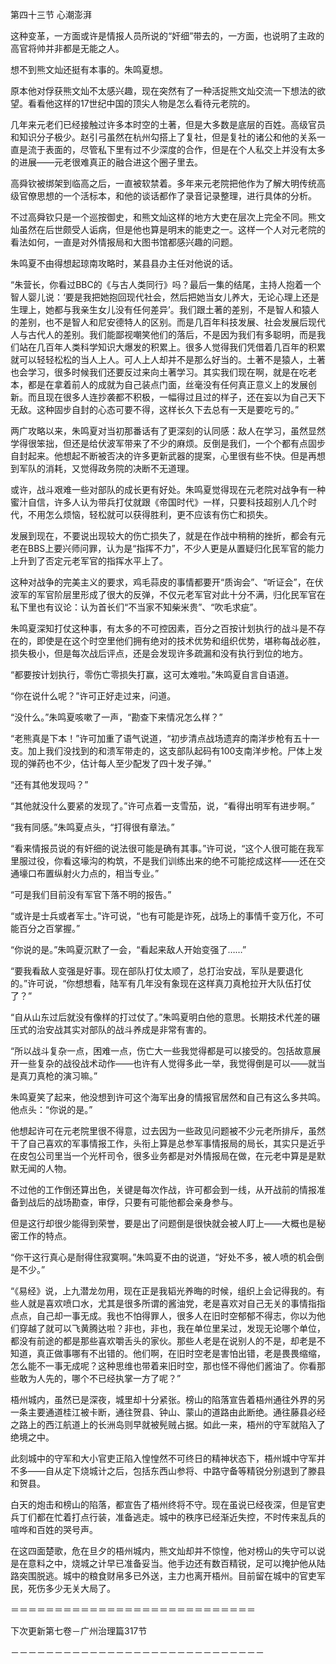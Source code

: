 

第四十三节 心潮澎湃

这种变革，一方面或许是情报人员所说的“奸细”带去的，一方面，也说明了主政的高官将帅并非都是无能之人。

想不到熊文灿还挺有本事的。朱鸣夏想。

原本他对俘获熊文灿不太感兴趣，现在突然有了一种活捉熊文灿交流一下想法的欲望。看看他这样的17世纪中国的顶尖人物是怎么看待元老院的。

几年来元老们已经接触过许多本时空的土著，但是大多数是底层的百姓。高级官员和知识分子极少。赵引弓虽然在杭州勾搭上了复社，但是复社的诸公和他的关系一直是流于表面的，尽管私下里有过不少深度的合作，但是在个人私交上并没有太多的进展――元老很难真正的融合进这个圈子里去。

高舜钦被绑架到临高之后，一直被软禁着。多年来元老院把他作为了解大明传统高级官僚思想的一个活标本，和他的谈话都作了录音记录整理，进行具体的分析。

不过高舜钦只是一个巡按御史，和熊文灿这样的地方大吏在层次上完全不同。熊文灿虽然在后世颇受人诟病，但是他也算是明末的能吏之一。这样一个人对元老院的看法如何，一直是对外情报局和大图书馆都感兴趣的问题。

朱鸣夏不由得想起琼南攻略时，某县县办主任对他说的话。

“朱营长，你看过BBC的《与古人类同行》吗？最后一集的结尾，主持人抱着一个智人婴儿说：‘要是我把她抱回现代社会，然后把她当女儿养大，无论心理上还是生理上，她都与我亲生女儿没有任何差异’。我们跟土著的差别，不是智人和猿人的差别，也不是智人和尼安德特人的区别。而是几百年科技发展、社会发展后现代人与古代人的差别。我们能鄙视嘲笑他们的落后，不是因为我们有多聪明，而是我们站在几百年人类科学知识大爆发的积累上。很多人觉得我们凭借着几百年的积累就可以轻轻松松的当人上人。可人上人却并不是那么好当的。土著不是猿人，土著也会学习，很多时候我们还要反过来向土著学习。其实我们现在啊，就是在吃老本，都是在拿着前人的成就为自己装点门面，丝毫没有任何真正意义上的发展创新。而且现在很多人连抄袭都不积极，一幅得过且过的样子，还在妄以为自己天下无敌。这种固步自封的心态可要不得，这样长久下去总有一天是要吃亏的。”

两广攻略以来，朱鸣夏对当初那番话有了更深刻的认同感：敌人在学习，虽然显然学得很笨拙，但还是给伏波军带来了不少的麻烦。反倒是我们，一个个都有点固步自封起来。他想起不断被否决的许多更新武器的提案，心里很有些不快。但是再想到军队的消耗，又觉得政务院的决断不无道理。

或许，战斗艰难一些对部队的成长更有好处。朱鸣夏觉得现在元老院对战争有一种蜜汁自信，许多人认为带兵打仗就跟《帝国时代》一样，只要科技超别人几个时代，不用怎么烦恼，轻松就可以获得胜利，更不应该有伤亡和损失。

发展到现在，不要说出现较大的伤亡损失了，就是在作战中稍稍的挫折，都会有元老在BBS上要兴师问罪，认为是“指挥不力”，不少人更是从置疑归化民军官的能力上升到了否定元老军官的指挥水平上了。

这种对战争的完美主义的要求，鸡毛蒜皮的事情都要开“质询会”、“听证会”，在伏波军的军官阶层里形成了很大的反弹，不仅元老军官对此十分不满，归化民军官在私下里也有议论：认为首长们“不当家不知柴米贵”、“吹毛求疵”。

朱鸣夏深知打仗这种事，有太多的不可控因素，百分之百按计划执行的战斗是不存在的，即使是在这个时空里他们拥有绝对的技术优势和组织优势，堪称每战必胜，损失极小，但是每次战后评点，还是会发现许多疏漏和没有执行到位的地方。

“都要按计划执行，零伤亡零损失打赢，这可太难啦。”朱鸣夏自言自语道。

“你在说什么呢？”许可正好走过来，问道。

“没什么。”朱鸣夏咳嗽了一声，“勘查下来情况怎么样？”

“老熊真是下本！”许可加重了语气说道，“初步清点战场遗弃的南洋步枪有五十一支。加上我们没找到的和溃军带走的，这支部队起码有100支南洋步枪。尸体上发现的弹药也不少，估计每人至少配发了四十发子弹。”

“还有其他发现吗？”

“其他就没什么要紧的发现了。”许可点着一支雪茄，说，“看得出明军有进步啊。”

“我有同感。”朱鸣夏点头，“打得很有章法。”

“看来情报员说的有奸细的说法很可能是确有其事。”许可说，“这个人很可能在我军里服过役，你看这壕沟的构筑，不是我们训练出来的绝不可能挖成这样――还在交通壕口布置纵射火力点的，相当专业。”

“可是我们目前没有军官下落不明的报告。”

“或许是士兵或者军士。”许可说，“也有可能是诈死，战场上的事情千变万化，不可能百分之百掌握。”

“你说的是。”朱鸣夏沉默了一会，“看起来敌人开始变强了……”

“要我看敌人变强是好事。现在部队打仗太顺了，总打治安战，军队是要退化的。”许可说，“你想想看，陆军有几年没有象现在这样真刀真枪拉开大队伍打仗了？”

“自从山东过后就没有像样的打过仗了。”朱鸣夏明白他的意思。长期技术代差的碾压式的治安战其实对部队的战斗养成是非常有害的。

“所以战斗复杂一点，困难一点，伤亡大一些我觉得都是可以接受的。包括故意展开一些复杂的战役战术动作――也许有人觉得多此一举，我觉得倒是可以――就当是真刀真枪的演习嘛。”

朱鸣夏笑了起来，他没想到许可这个海军出身的情报官居然和自己有这么多共鸣。他点头：“你说的是。”

他想起许可在元老院里很不得意，过去因为一些政见问题被不少元老所排斥，虽然干了自己喜欢的军事情报工作，头衔上算是总参军事情报局的局长，其实只是近乎在皮包公司里当一个光杆司令，很多业务都是对外情报局在做，在元老中算是是默默无闻的人物。

不过他的工作倒还算出色，关键是每次作战，许可都会到一线，从开战前的情报准备到战后的战场勘查，审俘，只要有可能他都会亲身参与。

但是这行却很少能得到荣誉，要是出了问题倒是很快就会被人盯上――大概也是秘密工作的特点。

“你干这行真心是耐得住寂寞啊。”朱鸣夏不由的说道，“好处不多，被人喷的机会倒是不少。”

“《易经》说，上九潜龙勿用，现在正是我韬光养晦的时候，组织上会记得我的。有些人就是喜欢喷口水，尤其是很多所谓的酱油党，老是喜欢对自己无关的事情指指点点，自己却一事无成。我也不怕得罪人，很多人在旧时空郁郁不得志，你以为他们穿越了就可以飞黄腾达啦？非也，非也，我在单位里呆过，发现无论哪个单位，都没有前途的都是那些喜欢嚼舌头的家伙。那些人老是在说别人的不是，却老是不知道，真正做事哪有不出错的。他们啊，在旧时空老是害怕出错，老是畏畏缩缩，怎么能不一事无成呢？这种思维也带着来旧时空，那也怪不得他们酱油了。你看那些敢为人先的，哪个不已经执掌一方了呢？”

梧州城内，虽然已是深夜，城里却十分紧张。榜山的陷落宣告着梧州通往外界的另一条主要通道桂江被卡断，通往贺县、钟山、蒙山的道路由此断绝。通往藤县必经之路上的西江航道上的长洲岛则早就被髡贼占据。如此一来，梧州的守军就陷入了绝境之中。

此刻城中的守军和大小官吏正陷入惶惶然不可终日的精神状态下，梧州城中守军并不多――自从定下烧城计之后，包括东西山参将、中路守备等精锐分别退到了滕县和贺县。

白天的炮击和榜山的陷落，都宣告了梧州终将不守。现在虽说已经夜深，但是官吏兵丁们都在忙着打点行装，准备逃走。城中的秩序已经渐近失控，不时传来乱兵的喧哗和百姓的哭号声。

在这四面楚歌，危在旦夕的梧州城内，熊文灿却并不惊惶，他对榜山的失守可以说是在意料之中，烧城之计早已准备妥当。他手边还有数百精锐，足可以掩护他从陆路突围脱逃。城中的粮食财帛多已外送，主力也离开梧州。目前留在城中的官吏军民，死伤多少无关大局了。

＝＝＝＝＝＝＝＝＝＝＝＝＝＝＝＝＝＝＝＝＝＝＝＝＝＝＝＝

下次更新第七卷－广州治理篇317节

－－－－－－－－－－－－－－－－－－－－－－－－－－－－－

